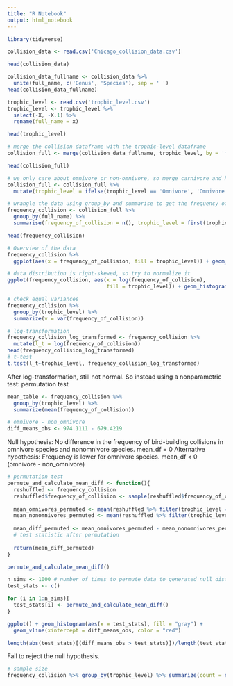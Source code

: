 ---
title: "R Notebook"
output: html_notebook
---
```{r}
library(tidyverse)
```


```{r}
collision_data <- read.csv('Chicago_collision_data.csv')
```

```{r}
head(collision_data)
```
```{r}
collision_data_fullname <- collision_data %>% 
  unite(full_name, c('Genus', 'Species'), sep = ' ') 
head(collision_data_fullname)
```

```{r}
trophic_level <- read.csv('trophic_level.csv')
trophic_level <- trophic_level %>% 
  select(-X, -X.1) %>% 
  rename(full_name = x)

head(trophic_level)
```


```{r}
# merge the collision dataframe with the trophic-level dataframe
collision_full <- merge(collision_data_fullname, trophic_level, by = 'full_name')

head(collision_full)
```

```{r}
# we only care about omnivore or non-omnivore, so merge carnivore and herbivore into non-omnivore
collision_full <- collision_full %>% 
  mutate(trophic_level = ifelse(trophic_level == 'Omnivore', 'Omnivore', 'Non-Omnivore'))

# wrangle the data using group_by and summarise to get the frequency of collisions per species
frequency_collision <- collision_full %>%
  group_by(full_name) %>% 
  summarise(frequency_of_collision = n(), trophic_level = first(trophic_level)) 

head(frequency_collision)  
```


```{r}
# Overview of the data
frequency_collision %>% 
  ggplot(aes(x = frequency_of_collision, fill = trophic_level)) + geom_histogram()
```
```{r}
# data distribution is right-skewed, so try to normalize it
ggplot(frequency_collision, aes(x = log(frequency_of_collision), 
                                fill = trophic_level)) + geom_histogram() + facet_wrap(~trophic_level)
```


```{r}
# check equal variances
frequency_collision %>% 
  group_by(trophic_level) %>% 
  summarize(v = var(frequency_of_collision))
```


```{r}
# log-transformation
frequency_collision_log_transformed <- frequency_collision %>% 
  mutate(l_t = log(frequency_of_collision))
head(frequency_collision_log_transformed)
# t-test
t.test(l_t~trophic_level, frequency_collision_log_transformed)
```

After log-transformation, still not normal. So instead using a nonparametric test: permutation test

```{r}
mean_table <- frequency_collision %>% 
  group_by(trophic_level) %>% 
  summarize(mean(frequency_of_collision))

# omnivore - non_omnivore
diff_means_obs <- 974.1111 - 679.4219	
```


Null hypothesis: No difference in the frequency of bird-building collisions in omnivore species and nonomnivore species.
mean_df = 0
Alternative hypothesis: Frequency is lower for omnivore species. 
mean_df < 0 (omnivore - non_omnivore)

```{r}
# permutation test
permute_and_calculate_mean_diff <- function(){
  reshuffled <- frequency_collision
  reshuffled$frequency_of_collision <- sample(reshuffled$frequency_of_collision, size = nrow(frequency_collision), replace = F)
  
  mean_omnivores_permuted <- mean(reshuffled %>% filter(trophic_level == "Omnivore") %>% pull(frequency_of_collision))
  mean_nonomnivores_permuted <- mean(reshuffled %>% filter(trophic_level == "Non-Omnivore") %>% pull(frequency_of_collision))
  
  mean_diff_permuted <- mean_omnivores_permuted - mean_nonomnivores_permuted
  # test statistic after permutation
  
  return(mean_diff_permuted)
}

permute_and_calculate_mean_diff()
```
```{r}
n_sims <- 1000 # number of times to permute data to generated null distribution
test_stats <- c()

for (i in 1:n_sims){
  test_stats[i] <- permute_and_calculate_mean_diff()
}

ggplot() + geom_histogram(aes(x = test_stats), fill = "gray") +
  geom_vline(xintercept = diff_means_obs, color = "red")
```
```{r}
length(abs(test_stats)[(diff_means_obs > test_stats)])/length(test_stats)
```

Fail to reject the null hypothesis. 


```{r}
# sample size
frequency_collision %>% group_by(trophic_level) %>% summarize(count = n())
```









